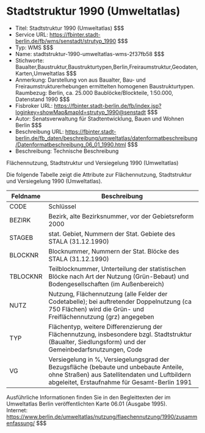 # Stadtstruktur 1990 (Umweltatlas)
- Titel: Stadtstruktur 1990 (Umweltatlas) $$$
- Service URL: https://fbinter.stadt-berlin.de/fb/wms/senstadt/strutyp_1990 $$$
- Typ: WMS $$$
- Name: stadtstruktur-1990-umweltatlas-wms-2f37fb58 $$$
- Stichworte: Baualter,Baustruktur,Baustrukturtypen,Berlin,Freiraumstruktur,Geodaten,Karten,Umweltatlas $$$
- Anmerkung: Darstellung von aus Baualter, Bau- und Freiraumstrukturerhebungen ermittelten homogenen Baustrukturtypen.
Raumbezug: Berlin, ca. 25.000 Baublöcke/Blockteile, 1:50.000, Datenstand 1990 $$$
- Fisbroker URL: https://fbinter.stadt-berlin.de/fb/index.jsp?loginkey=showMap&mapId=strutyp_1990@senstadt $$$
- Autor: Senatsverwaltung für Stadtentwicklung, Bauen und Wohnen Berlin $$$
- Beschreibung URL: https://fbinter.stadt-berlin.de/fb_daten/beschreibung/umweltatlas/datenformatbeschreibung/Datenformatbeschreibung_06_01_1990.html $$$
- Beschreibung: Technische Beschreibung 

Flächennutzung, Stadtstruktur und Versiegelung 1990 (Umweltatlas)

Die folgende Tabelle zeigt die Attribute zur Flächennutzung, Stadtstruktur und Versiegelung 1990 (Umweltatlas).

| **Feldname** | **Beschreibung**                                                                                                                                                                        |
| ------------ | --------------------------------------------------------------------------------------------------------------------------------------------------------------------------------------- |
| CODE         | Schlüssel                                                                                                                                                                               |
| BEZIRK       | Bezirk, alte Bezirksnummer, vor der Gebietsreform 2000                                                                                                                                  |
| STAGEB       | stat. Gebiet, Nummern der Stat. Gebiete des STALA (31.12.1990)                                                                                                                          |
| BLOCKNR      | Blocknummer, Nummern der Stat. Blöcke des STALA (31.12.1990)                                                                                                                            |
| TBLOCKNR     | Teilblocknummer, Unterteilung der statistischen Blöcke nach Art der Nutzung (Grün-Bebaut) und Bodengesellschaften (im Außenbereich)                                                     |
| NUTZ         | Nutzung, Flächennutzung (alle Felder der Codetabelle); bei auftretender Doppelnutzung (ca 750 Flächen) wird die Grün- und Freiflächennutzung (grz) angegeben                            |
| TYP          | Flächentyp, weitere Differenzierung der Flächennutzung, insbesondere bzgl. Stadtstruktur (Baualter, Siedlungsform) und der Gemeinbedarfsnutzungen, Code                                 |
| VG           | Versiegelung in %, Versiegelungsgrad der Bezugsfläche (bebaute und unbebaute Anteile, ohne Straßen) aus Satellitendaten und Luftbildern abgeleitet, Erstaufnahme für Gesamt-Berlin 1991 |

Ausführliche Informationen finden Sie in den Begleittexten der im Umweltatlas Berlin veröffentlichten Karte 06.01 (Ausgabe 1995).  
Internet: https://www.berlin.de/umweltatlas/nutzung/flaechennutzung/1990/zusammenfassung/ $$$
